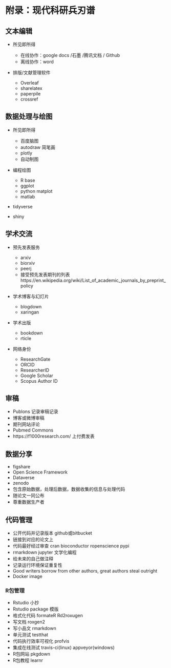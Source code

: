 # 附录：现代科研兵刃谱 {- #tool}

## 文本编辑 {-}

- 所见即所得

    - 在线协作：google docs /石墨 /腾讯文档 / Github
    - 离线协作：word

- 排版/文献管理软件

    - Overleaf
    - sharelatex
    - paperpile
    - crossref

## 数据处理与绘图 {-}

- 所见即所得

  - 百度脑图
  - autodraw 简笔画
  - plotly
  - 自动制图

- 编程绘图

  - R base
  - ggplot
  - python matplot
  - matlab
  
- tidyverse

- shiny

## 学术交流 {-}

- 预先发表服务

    - arxiv
    - biorxiv
    - peerj
    - 接受预先发表期刊的列表https://en.wikipedia.org/wiki/List_of_academic_journals_by_preprint_policy

- 学术博客与幻灯片

    - blogdown
    - xaringan
    
- 学术出版

    - bookdown
    - rticle
    
- 网络身份

    - ResearchGate
    - ORCID
    - ResearcherID
    - Google Scholar
    - Scopus Author ID

## 审稿 {-}

- Publons 记录审稿记录
- 博客或微博审稿
- 期刊网站评论
- Pubmed Commons
- https://f1000research.com/ 上付费发表

## 数据分享 {-}

- figshare
- Open Science Framework
- Dataverse
- zenodo
- 包含原始数据，处理后数据，数据收集的信息与处理代码
- 随论文一同公布
- 尊重数据生产者

## 代码管理 {-}

- 公开代码并记录版本 github或bitbucket
- 链接到对应的论文上
- 代码最好经过审查 cran bioconductor ropenscience pypi
- rmarkdown jupyter 文学化编程
- 给未来的自己做注释
- 记录运行环境保证重复性
- Good writers borrow from other authors, great authors steal outright 
- Docker image

### R包管理 {-}

- Rstudio 小抄
- Rstudio package 模版
- 格式化代码 formateR Rd2roxugen
- 写文档 roxgen2
- 写小品文 rmarkdown
- 单元测试 testthat
- 代码执行效率可视化 profvis
- 集成在线测试 travis-ci(linux) appveyor(windows)
- R包网站 pkgdown
- R包教程 learnr
